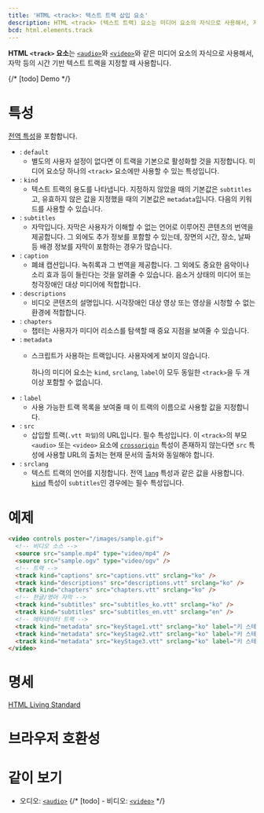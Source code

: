 ```yaml
---
title: 'HTML <track>: 텍스트 트랙 삽입 요소'
description: HTML <track> (텍스트 트랙) 요소는 미디어 요소의 자식으로 사용해서, 자막 등의 시간 기반 텍스트 트랙을 지정할 때 사용합니다.
bcd: html.elements.track
---
```


**HTML `<track>` 요소**는 [`<audio>`](./audio)와 [`<video>`](https://developer.mozilla.org/en-US/docs/Web/HTML/Element/video)와 같은 미디어 요소의 자식으로 사용해서, 자막 등의 시간 기반 텍스트 트랙을 지정할 때 사용합니다.

{/* [todo] Demo */}

# 특성

[전역 특성](/docs/Web/HTML/Global_attributes)을 포함합니다.

- : `default`
  - 별도의 사용자 설정이 없다면 이 트랙을 기본으로 활성화할 것을 지정합니다. 미디어 요소당 하나의 `<track>` 요소에만 사용할 수 있는 특성입니다.
- : `kind`
  - 텍스트 트랙의 용도를 나타냅니다. 지정하지 않았을 때의 기본값은 `subtitles`고, 유효하지 않은 값을 지정했을 때의 기본값은 `metadata`입니다. 다음의 키워드를 사용할 수 있습니다.
- : `subtitles`
  - 자막입니다. 자막은 사용자가 이해할 수 없는 언어로 이루어진 콘텐츠의 번역을 제공합니다. 그 외에도 추가 정보를 포함할 수 있는데, 장면의 시간, 장소, 날짜 등 배경 정보를 자막이 포함하는 경우가 많습니다.
- : `caption`
  - 폐쇄 캡션입니다. 녹취록과 그 번역을 제공합니다. 그 외에도 중요한 음악이나 소리 효과 등이 들린다는 것을 알려줄 수 있습니다. 음소거 상태의 미디어 또는 청각장애인 대상 미디어에 적합합니다.
- : `descriptions`
  - 비디오 콘텐츠의 설명입니다. 시각장애인 대상 영상 또는 영상을 시청할 수 없는 환경에 적합합니다.
- : `chapters`
  - 챕터는 사용자가 미디어 리소스를 탐색할 때 중요 지점을 보여줄 수 있습니다.
- : `metadata`
  - 스크립트가 사용하는 트랙입니다. 사용자에게 보이지 않습니다.

    하나의 미디어 요소는 `kind`, `srclang`, `label`이 모두 동일한 `<track>`을 두 개 이상 포함할 수 없습니다.
- : `label`
  - 사용 가능한 트랙 목록을 보여줄 때 이 트랙의 이름으로 사용할 값을 지정합니다.
- : `src`
  - 삽입할 트랙(`.vtt 파일`)의 URL입니다. 필수 특성입니다. 이 `<track>`의 부모 `<audio>` 또는 `<video>` 요소에 [`crossorigin`](./audio#term-crossorigin) 특성이 존재하지 않는다면 `src` 특성에 사용할 URL의 출처는 현재 문서의 출처와 동일해야 합니다.
- : `srclang`
  - 텍스트 트랙의 언어를 지정합니다. 전역 [`lang`](../Global_attributes#term-lang) 특성과 같은 값을 사용합니다. [`kind`](#term-kind) 특성이 `subtitles`인 경우에는 필수 특성입니다.

# 예제

```html
<video controls poster="/images/sample.gif">
  <!-- 비디오 소스 -->
  <source src="sample.mp4" type="video/mp4" />
  <source src="sample.ogv" type="video/ogv" />
  <!-- 트랙 -->
  <track kind="captions" src="captions.vtt" srclang="ko" />
  <track kind="descriptions" src="descriptions.vtt" srclang="ko" />
  <track kind="chapters" src="chapters.vtt" srclang="ko" />
  <!-- 한글/영어 자막 -->
  <track kind="subtitles" src="subtitles_ko.vtt" srclang="ko" />
  <track kind="subtitles" src="subtitles_en.vtt" srclang="en" />
  <!-- 메타데이터 트랙 -->
  <track kind="metadata" src="keyStage1.vtt" srclang="ko" label="키 스테이지 1" />
  <track kind="metadata" src="keyStage2.vtt" srclang="ko" label="키 스테이지 2" />
  <track kind="metadata" src="keyStage3.vtt" srclang="ko" label="키 스테이지 3" />
</video>
```

# 명세

[HTML Living Standard](https://html.spec.whatwg.org/multipage/embedded-content.html#the-track-element)

# 브라우저 호환성

<BrowserCompat data={props.bcd} />

# 같이 보기

- 오디오: [`<audio>`](./audio)
{/* [todo] - 비디오: [`<video>`](./video) */}
